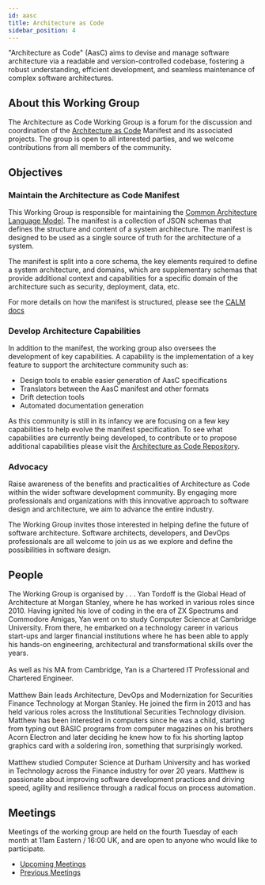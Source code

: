 ```yaml
---
id: aasc
title: Architecture as Code
sidebar_position: 4
---
```


"Architecture as Code" (AasC) aims to devise and manage software architecture via a readable and version-controlled codebase, fostering a robust understanding, efficient development, and seamless maintenance of complex software architectures.

## About this Working Group
The Architecture as Code Working Group is a forum for the discussion and coordination of the [Architecture as Code](https://github.com/finos/architecture-as-code) Manifest and its associated projects. The group is open to all interested parties, and we welcome contributions from all members of the community.

## Objectives

### Maintain the Architecture as Code Manifest
This Working Group is responsible for maintaining the [Common Architecture Language Model](https://github.com/finos/architecture-as-code/tree/main/calm). The manifest is a collection of JSON schemas that defines the structure and content of a system architecture. The manifest is designed to be used as a single source of truth for the architecture of a system.

The manifest is split into a core schema, the key elements required to define a system architecture, and domains, which are supplementary schemas that provide additional context and capabilities for a specific domain of the architecture such as security, deployment, data, etc.

For more details on how the manifest is structured, please see the [CALM docs](https://finos.github.io/architecture-as-code/)

### Develop Architecture Capabilities
In addition to the manifest, the working group also oversees the development of key capabilities. A capability is the implementation of a key feature to support the architecture community such as:
* Design tools to enable easier generation of AasC specifications
* Translators between the AasC manifest and other formats
* Drift detection tools
* Automated documentation generation

As this community is still in its infancy we are focusing on a few key capabilities to help evolve the manifest specification. To see what capabilities are currently being developed, to contribute or to propose additional capabilities please visit the [Architecture as Code Repository](https://github.com/finos/architecture-as-code/).

### Advocacy
Raise awareness of the benefits and practicalities of Architecture as Code within the wider software development community. By engaging more professionals and organizations with this innovative approach to software design and architecture, we aim to advance the entire industry.

The Working Group invites those interested in helping define the future of software architecture. Software architects, developers, and DevOps professionals are all welcome to join us as we explore and define the possibilities in software design.

## People
The Working Group is organised by . . .
<Bio name="Yan Tordoff" organisation="Morgan Stanley" image="https://avatars.githubusercontent.com/u/71541861?v=4">
    Yan Tordoff is the Global Head of Architecture at Morgan Stanley, where he has worked in various roles since 2010.
    Having ignited his love of coding in the era of ZX Spectrums and Commodore Amigas, Yan went on to study Computer
    Science at Cambridge University. From there, he embarked on a technology career in various start-ups and larger
    financial institutions where he has been able to apply his hands-on engineering, architectural and transformational
    skills over the years.
    <br/><br/>
    As well as his MA from Cambridge, Yan is a Chartered IT Professional and Chartered Engineer.
</Bio>
<br/><br/>
<Bio name="Matthew Bain" organisation="Morgan Stanley" image="https://avatars.githubusercontent.com/u/66839492?v=4">
    Matthew Bain leads Architecture, DevOps and Modernization for Securities Finance Technology at Morgan Stanley. He
    joined the firm in 2013 and has held various roles across the Institutional Securities Technology division. Matthew
    has been interested in computers since he was a child, starting from typing out BASIC programs from computer
    magazines on his brothers Acorn Electron and later deciding he knew how to fix his shorting laptop graphics card
    with a soldering iron, something that surprisingly worked.
    <br/><br/>
    Matthew studied Computer Science at Durham University and has worked in Technology across the Finance industry for
    over 20 years. Matthew is passionate about improving software development practices and driving speed, agility and
    resilience through a radical focus on process automation.
</Bio>

## Meetings
Meetings of the working group are held on the fourth Tuesday of each month at 11am Eastern / 16:00 UK, and are open to anyone who would like to participate.

* [Upcoming Meetings](https://github.com/finos/architecture-as-code/issues?q=is%3Aissue+label%3Ameeting+is%3Aopen)
* [Previous Meetings](https://github.com/finos/architecture-as-code/issues?q=is%3Aissue+is%3Aclosed+label%3Ameeting)

